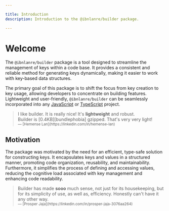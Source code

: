 ```yaml
---

title: Introduction
description: Introduction to the @ibnlanre/builder package.

---
```


# Welcome

The `@ibnlanre/builder` package is a tool designed to streamline the management of keys within a code base. It provides a consistent and reliable method for generating keys dynamically, making it easier to work with key-based data structures.

The primary goal of this package is to shift the focus from key creation to key usage, allowing developers to concentrate on building features. Lightweight and user-friendly, `@ibnlanre/builder` can be seamlessly incorporated into any [JavaScript][pluralsight] or [TypeScript][typescript] project.

<blockquote className="nx-text-2xl nx-italic nx-leading-tight nx-mt-8 nx-border-gray-300 nx-text-justify nx-text-gray-700 dark:nx-border-gray-700 dark:nx-text-gray-400 ltr:nx-border-l-2 ltr:nx-pl-6 rtl:nx-border-r-2 rtl:nx-pr-6">I like builder. It is really nice! It's <strong>lightweight</strong> and robust.<br />Builder is [0.4KB][bundlephobia] gzipped. That's very very light!<br /><small className="nx-not-italic nx-mt-3 nx-inline-block">— [Hemense Lan](https://linkedin.com/in/hemense-lan)</small></blockquote>

## Motivation

The package was motivated by the need for an efficient, type-safe solution for constructing keys. It encapsulates keys and values in a structured manner, promoting code organization, reusability, and maintainability. Furthermore, it simplifies the process of defining and accessing values, reducing the cognitive load associated with key management and enhancing code readability.

<blockquote className="nx-text-2xl nx-italic nx-leading-tight nx-mt-8 nx-border-gray-300 nx-text-justify nx-text-gray-700 dark:nx-border-gray-700 dark:nx-text-gray-400 ltr:nx-border-l-2 ltr:nx-pl-6 rtl:nx-border-r-2 rtl:nx-pr-6">Builder has made <strong>sooo</strong> much sense, not just for its housekeeping, but for its simplicity of use, as well as, efficiency. Honestly can't have it any other way.<br /><small className="nx-not-italic nx-mt-3 nx-inline-block">— [Prosper Jaja](https://linkedin.com/in/prosper-jaja-3076aa264)</small></blockquote>

[typescript]: https://www.typescriptlang.org
[pluralsight]: https://www.javascript.com/
[bundlephobia]: https://bundlephobia.com/package/@ibnlanre/builder